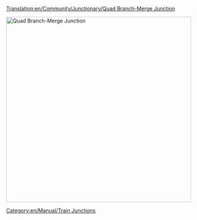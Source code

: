 [[Translation:en/Community/Junctionary/Quad Branch-Merge Junction]]

{{en/Community/Junctionary/Junctionsmenu}}
[[File:en/Community/Junctionary/QuadBranchMergeJunction.png|none|thumb|500px|Quad Branch-Merge Junction]]
{{en/Community/Junctionary/Junction Criteria|Very High|4|1|1|2|1|1|0|1|0|0|0||Broken down trains only affect the one track.|
* Can handle a huge amount of traffic
}}
<!--The '''Quad Branch-Merge Junction''' is the direct evolution of the [[Branch-Merge Junction]] and [[Dual Branch-Merge Junction]]; allowing four entrances and four exits, in essence doubling the appropriation power of a Dual Branch-Merge Junction.  Although still in its infancy, the quad branch-merge junction is able to handle quite a load of [[Mammoth trains|large trains]] (20 cars) with very few backups. ([[:File:en/Community/Junctionary/NewQBMJ.png|Figure A]])

<center>[[File:en/Community/Junctionary/NewQBMJ.png|thumb||500px|Figure A.]]</center>

Speculation of [[New Bridges|angled track]] in the [[nightly build]]s under existing [[bridges]] will allow at least a 50% increase in [[trains|train]] speed; eliminating eight turns that currently reduce it to below 100mph (161km/h).  The sharpest turns are illustrated in [[:File:en/Community/Junctionary/Sharpcorners.png|Figure B]]:

<center>[[File:en/Community/Junctionary/Sharpcorners.png|thumb|center|500px|Figure B.]]</center>-->

[[Category:en/Manual/Train Junctions]]
